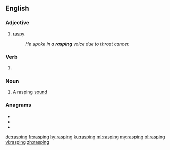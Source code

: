 ==English==

===Adjective===
{{en-adj}}

# [[raspy]]
#: ''He spoke in a '''rasping''' voice due to throat cancer.''

===Verb===
{{head|en|present participle}}

# {{present participle of|rasp|lang=en|nocat=1}}

===Noun===
{{en-noun}}

# A rasping [[sound]]

===Anagrams===
* {{l|en|parings}}
* {{l|en|parsing}}
* {{l|en|sparing}}

[[de:rasping]]
[[fr:rasping]]
[[hy:rasping]]
[[ku:rasping]]
[[ml:rasping]]
[[my:rasping]]
[[pl:rasping]]
[[vi:rasping]]
[[zh:rasping]]